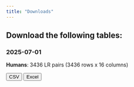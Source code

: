 ```yaml
---
title: "Downloads"
---
```


## Download the following tables:

### 2025-07-01 

**Humans**: 3436 LR pairs (3436 rows x 16 columns)

<a href="downloads/20250701/ConnectomeDB2025_human.csv" download><button>CSV</button></a> <a href="downloads/20250071/ConnectomeDB2025_human.xlsx" download>
<button>Excel</button></a>

